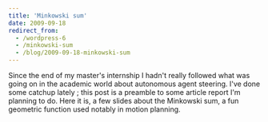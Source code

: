 ```yaml
---
title: 'Minkowski sum'
date: 2009-09-18
redirect_from:
  - /wordpress-6
  - /minkowski-sum
  - /blog/2009-09-18-minkowski-sum
---
```


Since the end of my master's internship I hadn't really followed what was going
on in the academic world about autonomous agent steering. I've done some catchup
lately ; this post is a preamble to some article report I'm planning to do. Here
it is, a few slides about the Minkowski sum, a fun geometric function used
notably in motion planning.

<Pdf
  title="The Minkowski Sum (applied To 2d Geometry)"
  src="/content/2009-09-18-minkowski-sum/minkowski-sum-applied-to-2d-geometry.pdf"
  href="https://fr.slideshare.net/crowdscontrol/minkowski-sum-on-2d-geometry"
  className="aspect-[4/3]"
/>

